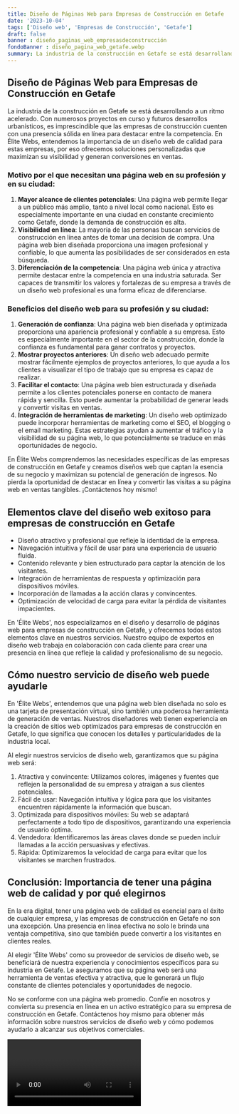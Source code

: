 ```yaml
---
title: Diseño de Páginas Web para Empresas de Construcción en Getafe
date: '2023-10-04'
tags: ['Diseño web', 'Empresas de Construcción', 'Getafe']
draft: false
banner : diseño_paginas_web_empresasdeconstrucción
fondoBanner : diseño_pagina_web_getafe.webp
summary: La industria de la construcción en Getafe se está desarrollando a un ritmo acelerado. Con numerosos proyectos en curso y futuros desarrollos urbanísticos, es imprescindible que las empresas de construcción cuenten con una presencia sólida en línea para destacar entre la competencia. En Élite Webs, entendemos la importancia de un diseño web de calidad para estas empresas, por eso ofrecemos soluciones personalizadas que maximizan su visibilidad y generan conversiones en ventas.
---
```


## Diseño de Páginas Web para Empresas de Construcción en Getafe

La industria de la construcción en Getafe se está desarrollando a un ritmo acelerado. Con numerosos proyectos en curso y futuros desarrollos urbanísticos, es imprescindible que las empresas de construcción cuenten con una presencia sólida en línea para destacar entre la competencia. En Élite Webs, entendemos la importancia de un diseño web de calidad para estas empresas, por eso ofrecemos soluciones personalizadas que maximizan su visibilidad y generan conversiones en ventas.

### Motivo por el que necesitan una página web en su profesión y en su ciudad:

1. **Mayor alcance de clientes potenciales**: Una página web permite llegar a un público más amplio, tanto a nivel local como nacional. Esto es especialmente importante en una ciudad en constante crecimiento como Getafe, donde la demanda de construcción es alta.
2. **Visibilidad en línea**: La mayoría de las personas buscan servicios de construcción en línea antes de tomar una decision de compra. Una página web bien diseñada proporciona una imagen profesional y confiable, lo que aumenta las posibilidades de ser considerados en esta búsqueda.
3. **Diferenciación de la competencia**: Una página web única y atractiva permite destacar entre la competencia en una industria saturada. Ser capaces de transmitir los valores y fortalezas de su empresa a través de un diseño web profesional es una forma eficaz de diferenciarse.

### Beneficios del diseño web para su profesión y su ciudad:

1. **Generación de confianza**: Una página web bien diseñada y optimizada proporciona una apariencia profesional y confiable a su empresa. Esto es especialmente importante en el sector de la construcción, donde la confianza es fundamental para ganar contratos y proyectos.
2. **Mostrar proyectos anteriores**: Un diseño web adecuado permite mostrar fácilmente ejemplos de proyectos anteriores, lo que ayuda a los clientes a visualizar el tipo de trabajo que su empresa es capaz de realizar.
3. **Facilitar el contacto**: Una página web bien estructurada y diseñada permite a los clientes potenciales ponerse en contacto de manera rápida y sencilla. Esto puede aumentar la probabilidad de generar leads y convertir visitas en ventas.
4. **Integración de herramientas de marketing**: Un diseño web optimizado puede incorporar herramientas de marketing como el SEO, el blogging o el email marketing. Estas estrategias ayudan a aumentar el tráfico y la visibilidad de su página web, lo que potencialmente se traduce en más oportunidades de negocio.

En Élite Webs comprendemos las necesidades específicas de las empresas de construcción en Getafe y creamos diseños web que captan la esencia de su negocio y maximizan su potencial de generación de ingresos. No pierda la oportunidad de destacar en línea y convertir las visitas a su página web en ventas tangibles. ¡Contáctenos hoy mismo!

<GifSeo />

<Cta />

## Elementos clave del diseño web exitoso para empresas de construcción en Getafe

- Diseño atractivo y profesional que refleje la identidad de la empresa.
- Navegación intuitiva y fácil de usar para una experiencia de usuario fluida.
- Contenido relevante y bien estructurado para captar la atención de los visitantes.
- Integración de herramientas de respuesta y optimización para dispositivos móviles.
- Incorporación de llamadas a la acción claras y convincentes.
- Optimización de velocidad de carga para evitar la pérdida de visitantes impacientes.

En 'Élite Webs', nos especializamos en el diseño y desarrollo de páginas web para empresas de construcción en Getafe, y ofrecemos todos estos elementos clave en nuestros servicios. Nuestro equipo de expertos en diseño web trabaja en colaboración con cada cliente para crear una presencia en línea que refleje la calidad y profesionalismo de su negocio.

## Cómo nuestro servicio de diseño web puede ayudarle

En 'Élite Webs', entendemos que una página web bien diseñada no solo es una tarjeta de presentación virtual, sino también una poderosa herramienta de generación de ventas. Nuestros diseñadores web tienen experiencia en la creación de sitios web optimizados para empresas de construcción en Getafe, lo que significa que conocen los detalles y particularidades de la industria local. 

Al elegir nuestros servicios de diseño web, garantizamos que su página web será:

1. Atractiva y convincente: Utilizamos colores, imágenes y fuentes que reflejen la personalidad de su empresa y atraigan a sus clientes potenciales.
2. Fácil de usar: Navegación intuitiva y lógica para que los visitantes encuentren rápidamente la información que buscan.
3. Optimizada para dispositivos móviles: Su web se adaptará perfectamente a todo tipo de dispositivos, garantizando una experiencia de usuario óptima.
4. Vendedora: Identificaremos las áreas claves donde se pueden incluir llamadas a la acción persuasivas y efectivas.
5. Rápida: Optimizaremos la velocidad de carga para evitar que los visitantes se marchen frustrados.

## Conclusión: Importancia de tener una página web de calidad y por qué elegirnos

En la era digital, tener una página web de calidad es esencial para el éxito de cualquier empresa, y las empresas de construcción en Getafe no son una excepción. Una presencia en línea efectiva no solo le brinda una ventaja competitiva, sino que también puede convertir a los visitantes en clientes reales.

Al elegir 'Élite Webs' como su proveedor de servicios de diseño web, se beneficiará de nuestra experiencia y conocimientos específicos para su industria en Getafe. Le aseguramos que su página web será una herramienta de ventas efectiva y atractiva, que le generará un flujo constante de clientes potenciales y oportunidades de negocio.

No se conforme con una página web promedio. Confíe en nosotros y convierta su presencia en línea en un activo estratégico para su empresa de construcción en Getafe. Contáctenos hoy mismo para obtener más información sobre nuestros servicios de diseño web y cómo podemos ayudarlo a alcanzar sus objetivos comerciales.

<Video />

<CtaBot job='Empresas de Construcción' city='Getafe'/>

<Gmaps query='Getafe+españa+maps' />